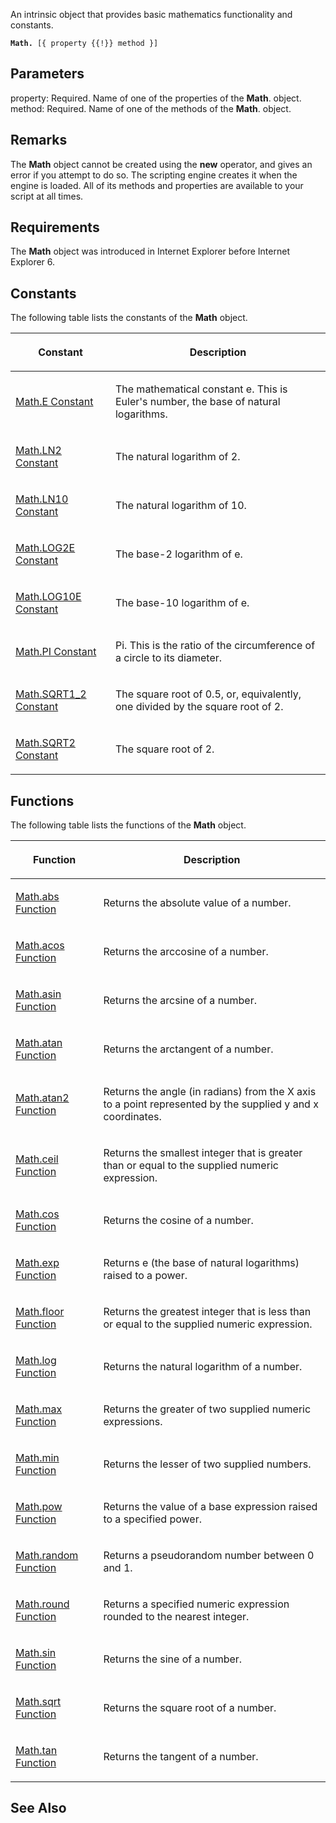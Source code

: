 An intrinsic object that provides basic mathematics functionality and constants.

 '''Math.''' [{ property {{!}} method }]

==Parameters==
; property: Required. Name of one of the properties of the '''Math'''. object.
; method: Required. Name of one of the methods of the '''Math'''. object.

==Remarks==
The '''Math''' object cannot be created using the '''new''' operator, and gives an error if you attempt to do so. The scripting engine creates it when the engine is loaded. All of its methods and properties are available to your script at all times.


==Requirements==
The '''Math''' object was introduced in Internet Explorer before Internet Explorer 6.


==Constants==
The following table lists the constants of the '''Math''' object.

{| class='wikitable'
|-
! Constant
! Description
|-
| [[Math/Math Constants|Math.E Constant]]
| The mathematical constant e. This is Euler's number, the base of natural logarithms.
|-
| [[Math/Math Constants|Math.LN2 Constant]]
| The natural logarithm of 2.
|-
| [[Math/Math Constants|Math.LN10 Constant]]
| The natural logarithm of 10.
|-
| [[Math/Math Constants|Math.LOG2E Constant]]
| The base-2 logarithm of e.
|-
| [[Math/Math Constants|Math.LOG10E Constant]]
| The base-10 logarithm of e.
|-
| [[Math/Math Constants|Math.PI Constant]]
| Pi. This is the ratio of the circumference of a circle to its diameter.
|-
| [[Math/Math Constants|Math.SQRT1_2 Constant]]
| The square root of 0.5, or, equivalently, one divided by the square root of 2.
|-
| [[Math/Math Constants|Math.SQRT2 Constant]]
| The square root of 2.
|}

==Functions==
The following table lists the functions of the '''Math''' object.

{| class='wikitable'
|-
! Function
! Description
|-
| [[Math/Math.abs|Math.abs Function]]
| Returns the absolute value of a number.
|-
| [[Math/Math.acos|Math.acos Function]]
| Returns the arccosine of a number.
|-
| [[Math/Math.asin|Math.asin Function]]
| Returns the arcsine of a number.
|-
| [[Math/Math.atan|Math.atan Function]]
| Returns the arctangent of a number.
|-
| [[Math/Math.atan2|Math.atan2 Function]]
| Returns the angle (in radians) from the X axis to a point represented by the supplied y and x coordinates.
|-
| [[Math/Math.ceil|Math.ceil Function]]
| Returns the smallest integer that is greater than or equal to the supplied numeric expression.
|-
| [[Math/Math.cos|Math.cos Function]]
| Returns the cosine of a number.
|-
| [[Math/Math.exp|Math.exp Function]]
| Returns e (the base of natural logarithms) raised to a power.
|-
| [[Math/Math.floor|Math.floor Function]]
| Returns the greatest integer that is less than or equal to the supplied numeric expression.
|-
| [[Math/Math.log|Math.log Function]]
| Returns the natural logarithm of a number.
|-
| [[Math/Math.max|Math.max Function]]
| Returns the greater of two supplied numeric expressions.
|-
| [[Math/Math.min|Math.min Function]]
| Returns the lesser of two supplied numbers.
|-
| [[Math/Math.pow|Math.pow Function]]
| Returns the value of a base expression raised to a specified power.
|-
| [[Math/Math.random|Math.random Function]]
| Returns a pseudorandom number between 0 and 1.
|-
| [[Math/Math.round|Math.round Function]]
| Returns a specified numeric expression rounded to the nearest integer.
|-
| [[Math/Math.sin|Math.sin Function]]
| Returns the sine of a number.
|-
| [[Math/Math.sqrt|Math.sqrt Function]]
| Returns the square root of a number.
|-
| [[Math/Math.tan|Math.tan Function]]
| Returns the tangent of a number.
|}

==See Also==

              

              
